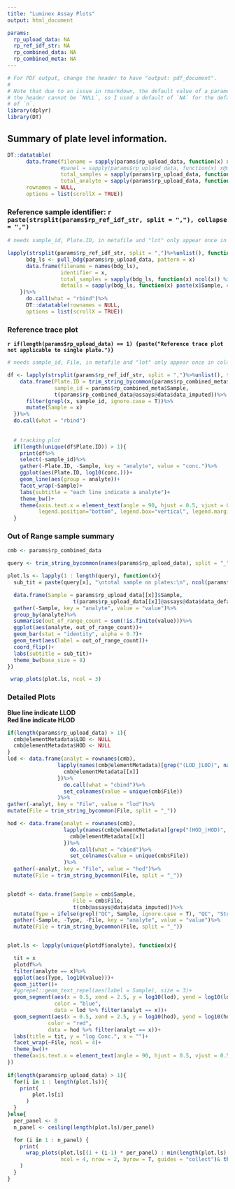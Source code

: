 ```yaml
---
title: "Luminex Assay Plots"
output: html_document

params:
  rp_upload_data: NA
  rp_ref_idf_str: NA
  rp_combined_data: NA
  rp_combined_meta: NA
---
```


```r
# For PDF output, change the header to have "output: pdf_document".
#
# Note that due to an issue in rmarkdown, the default value of a parameter in
# the header cannot be `NULL`, so I used a default of `NA` for the default value
# of `n`.
library(dplyr)
library(DT)
```


## Summary of plate level information.


```r
DT::datatable(
      data.frame(filename = sapply(params$rp_upload_data, function(x) x$File[1]) %>% unlist(),
                 #panel = sapply(params$rp_upload_data, function(x) x@metadata$panel)%>% unlist(),
                 total_samples = sapply(params$rp_upload_data, function(x) ncol(x)) %>% unlist(),
                 total_analyte = sapply(params$rp_upload_data, function(x) nrow(x)) %>% unlist()),
      rownames = NULL,
      options = list(scrollX = TRUE))
```
 
### Reference sample identifier: `r paste(strsplit(params$rp_ref_idf_str, split = ","), collapse = ",")`

```r
# needs sample_id, Plate.ID, in metafile and "lot" only appear once in column names

lapply(strsplit(params$rp_ref_idf_str, split = ",")%>%unlist(), function(x){
      bdg_ls <- pull_bdg(params$rp_upload_data, pattern = x)
      data.frame(filename = names(bdg_ls),
                 identifier = x,
                 total_samples = sapply(bdg_ls, function(x) ncol(x)) %>% unlist(),
                 details = sapply(bdg_ls, function(x) paste(x$Sample, collapse = ",")) %>% unlist())
    })%>%
      do.call(what = "rbind")%>%
      DT::datatable(rownames = NULL,
      options = list(scrollX = TRUE))

```

### Reference trace plot

**`r if(length(params$rp_upload_data) == 1) {paste("Reference trace plot not applicable to single plate.")}`**    


```r
# needs sample_id, File, in metafile and "lot" only appear once in column names

df <- lapply(strsplit(params$rp_ref_idf_str, split = ",")%>%unlist(), function(x){
    data.frame(Plate.ID = trim_string_bycommon(params$rp_combined_meta$File, split = "_"),
               sample_id = params$rp_combined_meta$Sample,
               t(params$rp_combined_data@assays@data$data_imputed))%>%
      filter(grepl(x, sample_id, ignore.case = T))%>%
      mutate(Sample = x)
  })%>%
  do.call(what = "rbind")
  
  
  # tracking plot
  if(length(unique(df$Plate.ID)) > 1){
    print(df%>%
    select(-sample_id)%>%
    gather(-Plate.ID, -Sample, key = "analyte", value = "conc.")%>%
    ggplot(aes(Plate.ID, log10(conc.)))+
    geom_line(aes(group = analyte))+
    facet_wrap(~Sample)+ 
    labs(subtitle = "each line indicate a analyte")+
    theme_bw()+
    theme(axis.text.x = element_text(angle = 90, hjust = 0.5, vjust = 0.5),
          legend.position="bottom", legend.box="vertical", legend.margin=margin()))
  }
```

### Out of Range sample summary 

```r
cmb <- params$rp_combined_data

query <- trim_string_bycommon(names(params$rp_upload_data), split = "_")

plot.ls <- lapply(1 : length(query), function(x){
  sub_tit = paste(query[x], "\ntotal sample on plates:\n", ncol(params$rp_upload_data[[x]]))

  data.frame(Sample = params$rp_upload_data[[x]]$Sample,
                     t(params$rp_upload_data[[x]]@assays@data$data_default))%>%
  gather(-Sample, key = "analyte", value = "value")%>%
  group_by(analyte)%>%
  summarise(out_of_range_count = sum(!is.finite(value)))%>%
  ggplot(aes(analyte, out_of_range_count))+
  geom_bar(stat = "identity", alpha = 0.7)+
  geom_text(aes(label = out_of_range_count))+
  coord_flip()+
  labs(subtitle = sub_tit)+
  theme_bw(base_size = 8)
})

 wrap_plots(plot.ls, ncol = 3)
```

### Detailed Plots

**Blue line indicate LLOD**       
**Red line indicate HLOD**     


```r

if(length(params$rp_upload_data) > 1){
  cmb@elementMetadata$LOD <- NULL
  cmb@elementMetadata$HOD <- NULL
}
lod <- data.frame(analyt = rownames(cmb),
                lapply(names(cmb@elementMetadata)[grep("(LOD_|LOD)", names(cmb@elementMetadata))], function(x){
                  cmb@elementMetadata[[x]]
                })%>%
                  do.call(what = "cbind")%>%
                  set_colnames(value = unique(cmb$File))
                )%>%
gather(-analyt, key = "File", value = "lod")%>%
mutate(File = trim_string_bycommon(File, split = "_"))

hod <- data.frame(analyt = rownames(cmb),
                  lapply(names(cmb@elementMetadata)[grep("(HOD_|HOD)", names(cmb@elementMetadata))], function(x){
                    cmb@elementMetadata[[x]]
                  })%>%
                    do.call(what = "cbind")%>%
                    set_colnames(value = unique(cmb$File))
                  )%>%
  gather(-analyt, key = "File", value = "hod")%>%
  mutate(File = trim_string_bycommon(File, split = "_"))


plotdf <- data.frame(Sample = cmb$Sample,
                     File = cmb$File,
                     t(cmb@assays@data$data_imputed))%>%
  mutate(Type = ifelse(grepl("QC", Sample, ignore.case = T), "QC", "StudySample"))%>%
  gather(-Sample, -Type, -File, key = "analyte", value = "value")%>%
  mutate(File = trim_string_bycommon(File, split = "_"))


plot.ls <- lapply(unique(plotdf$analyte), function(x){

  tit = x
  plotdf%>%
  filter(analyte == x)%>%
  ggplot(aes(Type, log10(value)))+
  geom_jitter()+
  #ggrepel::geom_text_repel(aes(label = Sample), size = 3)+
  geom_segment(aes(x = 0.5, xend = 2.5, y = log10(lod), yend = log10(lod)),
               color = "blue",
               data = lod %>% filter(analyt == x))+
  geom_segment(aes(x = 0.5, xend = 2.5, y = log10(hod), yend = log10(hod)),
             color = "red",
             data = hod %>% filter(analyt == x))+
  labs(title = tit, y = "log Conc.", x = "")+
  facet_wrap(~File, ncol = 4)+
  theme_bw()+
  theme(axis.text.x = element_text(angle = 90, hjust = 0.5, vjust = 0.5, size = 8))
})
  
if(length(params$rp_upload_data) > 1){
  for(i in 1 : length(plot.ls)){
    print(
        plot.ls[i]
      )
  }
}else{
  per_panel <- 8
  n_panel <- ceiling(length(plot.ls)/per_panel)

  for (i in 1 : n_panel) {
    print(
      wrap_plots(plot.ls[(1 + (i-1) * per_panel) : min(length(plot.ls), (per_panel + (i-1) * per_panel))],
                 ncol = 4, nrow = 2, byrow = T, guides = "collect")& theme(legend.position = 'bottom')
    )
  }
}

```


